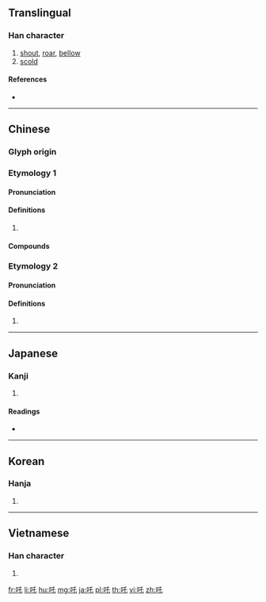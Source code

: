 {{character info/new}}
{{also|咤}}
==Translingual==

===Han character===
{{Han char|rn=30|rad=口|as=03|sn=6|four=62014|canj=RHP|ids=⿰口乇}}

# [[shout]], [[roar]], [[bellow]]
# [[scold]]

====References====
* {{Han ref|kx=0176.050|dkj=03302|dj=0394.010|hdz=10579.060|uh=5412|ud=21522|bh=A65C|bd=42588}}

----

==Chinese==

===Glyph origin===
{{Han etym}}

===Etymology 1===
{{zh-forms|alt=咤}}

====Pronunciation====
{{zh-pron
|m=zhà
|c=zaa3
|mc=
|oc=
|cat=
}}
{{attn|zh|Middle+Old Chinese needs to be distributed}}

====Definitions====
{{zh-hanzi}}

# {{rfdef|zh}}

====Compounds====
{{zh-der|喑惡叱吒|悲吒|叱吒|怛吒|吒叉|吒食|啞吒|喑嗚叱吒|吒吒|哪吒|吒異|叱吒風雲|波波吒吒|赫吒|風雲叱吒|醜吒}}

===Etymology 2===

====Pronunciation====
{{zh-pron
|m=吒
|c=zaa1
|mc=
|oc=
|cat=
}}

====Definitions====
{{zh-hanzi}}

# {{zh-only|哪吒}}

----

==Japanese==

===Kanji===
{{ja-kanji|grade=|rs=口03}}

# {{defn|lang=ja|sort=口03}}

====Readings====
* {{ja-readings
|goon=[[ちゃ]] (cha)
|kanon=[[た]] (ta)
|kun=[[しかる]] (shikaru)}}

----

==Korean==

===Hanja===
{{ko-hanja|hangeul=[[타]], [[탁]]|rv=ta, tak|mr=t'a, t'ak}}

# {{defn|lang=ko|sort=口03}}

----

==Vietnamese==

===Han character===
{{vi-hantu|[[tra]], [[cha]], [[chá]], [[sá]], [[xá]]|rs=口03}}

# {{defn|lang=vi|sort=口03}}

[[fr:吒]]
[[li:吒]]
[[hu:吒]]
[[mg:吒]]
[[ja:吒]]
[[pl:吒]]
[[th:吒]]
[[vi:吒]]
[[zh:吒]]